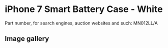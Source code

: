 
# iPhone 7 Smart Battery Case - White

Part number, for search engines, auction websites and such: MN012LL/A

## Image gallery

<div style={{ width: "768px" }}>
  <GalleryComponent
    images={[
      {
        original: "/everysource/MN012.png",
        thumbnail: "/everypreview/MN012.png",
      },
      {
        original: "/everysource/MN012_AV1_GOLD.png",
        thumbnail: "/everypreview/MN012_AV1_GOLD.png",
      },
      {
        original: "/everysource/MN012_AV1_JET_BLACK.png",
        thumbnail: "/everypreview/MN012_AV1_JET_BLACK.png",
      },
      {
        original: "/everysource/MN012_AV1_RED.png",
        thumbnail: "/everypreview/MN012_AV1_RED.png",
      },
      {
        original: "/everysource/MN012_AV1_SILVER.png",
        thumbnail: "/everypreview/MN012_AV1_SILVER.png",
      },
      {
        original: "/everysource/MN012_AV2.png",
        thumbnail: "/everypreview/MN012_AV2.png",
      },
      {
        original: "/everysource/MN012_AV3.png",
        thumbnail: "/everypreview/MN012_AV3.png",
      }
    ]}
  />
</div>
